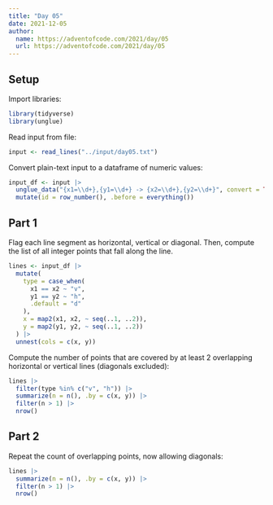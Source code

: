 ```yaml
---
title: "Day 05"
date: 2021-12-05
author:
  name: https://adventofcode.com/2021/day/05
  url: https://adventofcode.com/2021/day/05
---
```


## Setup

Import libraries:

```r

library(tidyverse)
library(unglue)

```

Read input from file:

```r

input <- read_lines("../input/day05.txt")

```

Convert plain-text input to a dataframe of numeric values:

```r

input_df <- input |> 
  unglue_data("{x1=\\d+},{y1=\\d+} -> {x2=\\d+},{y2=\\d+}", convert = TRUE) |> 
  mutate(id = row_number(), .before = everything())

```


## Part 1

Flag each line segment as horizontal, vertical or diagonal. Then, compute the list of all integer points that fall along the line.

```r

lines <- input_df |> 
  mutate(
    type = case_when(
      x1 == x2 ~ "v",
      y1 == y2 ~ "h",
      .default = "d"
    ),
    x = map2(x1, x2, ~ seq(..1, ..2)),
    y = map2(y1, y2, ~ seq(..1, ..2))
  ) |> 
  unnest(cols = c(x, y))

```

Compute the number of points that are covered by at least 2 overlapping horizontal or vertical lines (diagonals excluded):

```r

lines |> 
  filter(type %in% c("v", "h")) |> 
  summarize(n = n(), .by = c(x, y)) |> 
  filter(n > 1) |> 
  nrow()

```

## Part 2

Repeat the count of overlapping points, now allowing diagonals:

```r

lines |> 
  summarize(n = n(), .by = c(x, y)) |> 
  filter(n > 1) |> 
  nrow()

```



